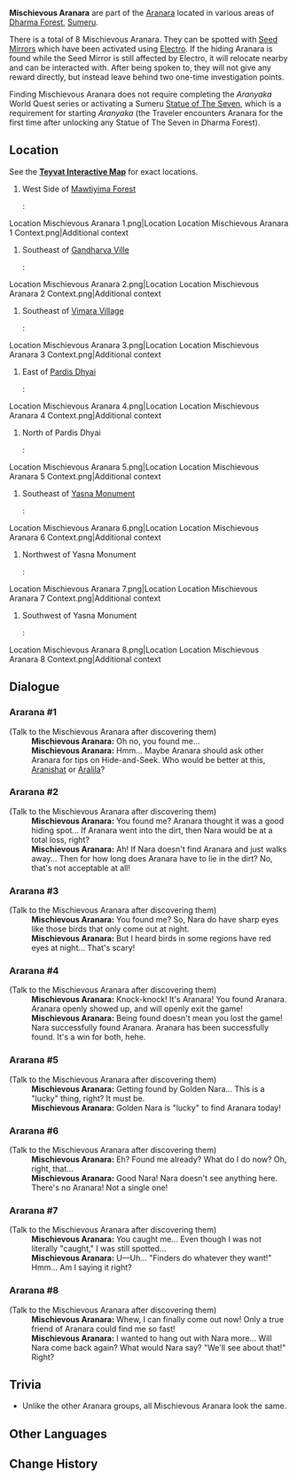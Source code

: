 {{Stub|location and context images}}
{{See also|Aranara}}
{{Character Infobox
|type             = NPC
|image            = NPC Mischievous Aranara.png
|region           = Sumeru
|affiliation      = Aranara
}}
'''Mischievous Aranara''' are part of the [[Aranara]] located in various areas of [[Dharma Forest]], [[Sumeru]].

There is a total of 8 Mischievous Aranara. They can be spotted with [[Seed Mirror]]s which have been activated using [[Electro]]. If the hiding Aranara is found while the Seed Mirror is still affected by Electro, it will relocate nearby and can be interacted with. After being spoken to, they will not give any reward directly, but instead leave behind two one-time investigation points.

Finding Mischievous Aranara does not require completing the ''Aranyaka'' World Quest series or activating a Sumeru [[Statue of The Seven]], which is a requirement for starting ''Aranyaka'' (the Traveler encounters Aranara for the first time after unlocking any Statue of The Seven in Dharma Forest).

==Location==
See the '''[https://webstatic-sea.mihoyo.com/app/ys-map-sea/index.html#/map/ Teyvat Interactive Map]''' for exact locations.
# West Side of [[Mawtiyima Forest]]
#: <gallery>
Location Mischievous Aranara 1.png|Location
Location Mischievous Aranara 1 Context.png|Additional context
</gallery>
# Southeast of [[Gandharva Ville]]
#: <gallery>
Location Mischievous Aranara 2.png|Location
Location Mischievous Aranara 2 Context.png|Additional context
</gallery>
# Southeast of [[Vimara Village]]
#: <gallery>
Location Mischievous Aranara 3.png|Location
Location Mischievous Aranara 3 Context.png|Additional context
</gallery>
# East of [[Pardis Dhyai]]
#: <gallery>
Location Mischievous Aranara 4.png|Location
Location Mischievous Aranara 4 Context.png|Additional context
</gallery>
# North of Pardis Dhyai
#: <gallery>
Location Mischievous Aranara 5.png|Location
Location Mischievous Aranara 5 Context.png|Additional context
</gallery>
# Southeast of [[Yasna Monument]]
#: <gallery>
Location Mischievous Aranara 6.png|Location
Location Mischievous Aranara 6 Context.png|Additional context
</gallery>
# Northwest of Yasna Monument
#: <gallery>
Location Mischievous Aranara 7.png|Location
Location Mischievous Aranara 7 Context.png|Additional context
</gallery>
# Southwest of Yasna Monument
#: <gallery>
Location Mischievous Aranara 8.png|Location
Location Mischievous Aranara 8 Context.png|Additional context
</gallery>


==Dialogue==
===Ararana #1===
{{Dialogue start}}
;(Talk to the Mischievous Aranara after discovering them)
:'''Mischievous Aranara:''' Oh no, you found me...
:'''Mischievous Aranara:''' Hmm... Maybe Aranara should ask other Aranara for tips on Hide-and-Seek. Who would be better at this, [[Aranishat]] or [[Aralila]]?
{{Dialogue end}}

===Ararana #2===
{{Dialogue start}}
;(Talk to the Mischievous Aranara after discovering them)
:'''Mischievous Aranara:''' You found me? Aranara thought it was a good hiding spot... If Aranara went into the dirt, then Nara would be at a total loss, right?
:'''Mischievous Aranara:''' Ah! If Nara doesn't find Aranara and just walks away... Then for how long does Aranara have to lie in the dirt? No, that's not acceptable at all!
{{Dialogue end}}

===Ararana #3===
{{Dialogue start}}
;(Talk to the Mischievous Aranara after discovering them)
:'''Mischievous Aranara:''' You found me? So, Nara do have sharp eyes like those birds that only come out at night.
:'''Mischievous Aranara:''' But I heard birds in some regions have red eyes at night... That's scary!
{{Dialogue end}}

===Ararana #4===
{{Dialogue start}}
;(Talk to the Mischievous Aranara after discovering them)
:'''Mischievous Aranara:''' Knock-knock! It's Aranara! You found Aranara. Aranara openly showed up, and will openly exit the game!
:'''Mischievous Aranara:''' Being found doesn't mean you lost the game! Nara successfully found Aranara. Aranara has been successfully found. It's a win for both, hehe.
{{Dialogue end}}

===Ararana #5===
{{Dialogue start}}
;(Talk to the Mischievous Aranara after discovering them)
:'''Mischievous Aranara:''' Getting found by Golden Nara... This is a "lucky" thing, right? It must be.
:'''Mischievous Aranara:''' Golden Nara is "lucky" to find Aranara today!
{{Dialogue end}}

===Ararana #6===
{{Dialogue start}}
;(Talk to the Mischievous Aranara after discovering them)
:'''Mischievous Aranara:''' Eh? Found me already? What do I do now? Oh, right, that...
:'''Mischievous Aranara:''' Good Nara! Nara doesn't see anything here. There's no Aranara! Not a single one!
{{Dialogue end}}

===Ararana #7===
{{Dialogue start}}
;(Talk to the Mischievous Aranara after discovering them)
:'''Mischievous Aranara:''' You caught me... Even though I was not literally "caught," I was still spotted...
:'''Mischievous Aranara:''' U&mdash;Uh... "Finders do whatever they want!" Hmm... Am I saying it right?
{{Dialogue end}}

===Ararana #8===
{{Dialogue start}}
;(Talk to the Mischievous Aranara after discovering them)
:'''Mischievous Aranara:''' Whew, I can finally come out now! Only a true friend of Aranara could find me so fast!
:'''Mischievous Aranara:''' I wanted to hang out with Nara more... Will Nara come back again? What would Nara say? "We'll see about that!" Right?
{{Dialogue end}}

==Trivia==
* Unlike the other Aranara groups, all Mischievous Aranara look the same.

==Other Languages==
{{Other Languages
|en      = Mischievous Aranara
|zhs     = 淘气的兰那罗
|zhs_rm  = Táoqì de Lánnàluó
|zht     = 淘氣的蘭那羅
|zht_rm  = Táoqì de Lánnàluó
|zh_tl   = 
|ja      = やんちゃなアランナラ
|ja_rm   = Yancha-na Arannara
|ja_tl   = Mischievous Aranara
|ko      = 장난꾸러기 아란나라
|ko_tl   = Mischievous Aranara
|es      = Aranara travieso
|es_tl   = Mischievous Aranara
|fr      = Aranara espiègle
|fr_tl   = Mischievous Aranara
|ru      = Озорной аранара
|ru_tl   = Mischievous Aranara
|th      = Aranara จอมซน
|th_rm   = 
|th_tl   = 
|vi      = Aranara Tinh Nghịch
|vi_tl   = 
|de      = Frecher Aranara
|de_tl   = Cheeky Aranara
|id      = Aranara Bandel
|id_tl   = Mischievous Aranara
|pt      = Aranara Travesso
|pt_tl   = 
|tr      = Haylaz Aranara
|tr_tl   = 
|it      = Aranara dispettoso
|it_tl   = Mischievous Aranara
}}

==Change History==
{{Change History|3.0}}